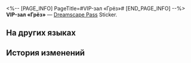 <%-- [PAGE_INFO]
PageTitle=#VIP-зал «Грёз»#
[END_PAGE_INFO] --%>
{{Предмет Инфобокс
|id          = 223058
|Изображение = Dreamscape Pass Sticker VIP-зал «Грёз».png
|Тип         = Dreamscape Pass Sticker
|Тип2        = Искатель грёз Stickers
|Инвентарь   = 
|Редкость    = 4
|Эффект      = 
|Описание    = Пронумерованные наклейки, используемые для украшения дневника сновидений. Бывают самыми разными.
|Источник1   = [[Открыто по умолчанию]]
}}
{{Описание|Этот дешёвый стул видел множество богатых ягодиц.}}
'''VIP-зал «Грёз»''' — [[Dreamscape Pass]] Sticker.

==На других языках==
{{На других языках
|en   = The Reverie VIP Lounge
|zhs  = 「白日梦」贵宾休息室
|zht  = 「白日夢」貴賓休息室
|ja   = 「ホテル・レバリー」VIP休憩室
|ko   = 「레버리」 VIP 라운지
|es   = Sala VIP Fantasía
|fr   = Salon VIP du Rêverie
|ru   = VIP-зал «Грёз»
|th   = โถงรับรองแขก VIP แห่ง Reverie
|vi   = Phòng Nghỉ VIP "Mộng Mơ"
|de   = Reverie VIP Lounge
|id   = Ruang VIP Reverie
|pt   = Lounge VIP do Hotel Devaneio
}}

==История изменений==
{{История изменений|3.5}}